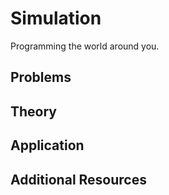 # Simulation

Programming the world around you.

## Problems

## Theory

## Application

## Additional Resources